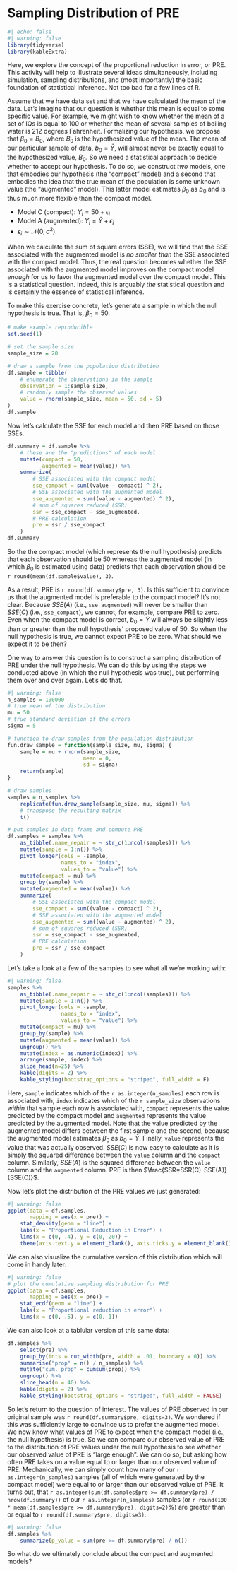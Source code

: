 # Sampling Distribution of PRE {#sec-PRE}

```r
#| echo: false
#| warning: false
library(tidyverse)
library(kableExtra)
```

Here, we explore the concept of the proportional reduction in error, or PRE.  This activity will help to illustrate several ideas simultaneously, including simulation, sampling distributions, and (most importantly) the basic foundation of statistical inference.  Not too bad for a few lines of R.

Assume that we have data set and that we have calculated the mean of the data. Let's imagine that our question is whether this mean is equal to some specific value.  For example, we might wish to know whether the mean of a set of IQs is equal to 100 or whether the mean of several samples of boiling water is 212 degrees Fahrenheit.  Formalizing our hypothesis, we propose that $\beta_0 = B_0$, where $B_0$ is the hypothesized value of the mean.  The mean of our particular sample of data, $b_0=\bar{Y}$, will almost never be exactly equal to the hypothesized value, $B_0$.  So we need a statistical approach to decide whether to accept our hypothesis.  To do so, we construct _two_ models, one that embodies our hypothesis (the "compact" model) and a second that embodies the idea that the true mean of the population is some unknown value (the "augmented" model). This latter model estimates $\beta_0$ as $b_0$ and is thus much more flexible than the compact model.

- Model C (compact): $Y_i=50+\epsilon_i$
- Model A (augmented): $Y_i=\bar{Y}+\epsilon_i$
- $\epsilon_i \sim \mathcal{N}(0,\sigma^2)$.

When we calculate the sum of square errors (SSE), we will find that the SSE associated with the augmented model is _no smaller than_ the SSE associated with the compact model.  Thus, the real question becomes whether the SSE associated with the augmented model improves on the compact model _enough_ for us to favor the augmented model over the compact model.  This is a statistical question.  Indeed, this is arguably *the* statistical question and is certainly the essence of statistical inference.

To make this exercise concrete, let's generate a sample in which the null hypothesis is true.  That is, $\beta_0=50$.

```r
# make example reproducible
set.seed(1)

# set the sample size
sample_size = 20

# draw a sample from the population distribution
df.sample = tibble(
    # enumerate the observations in the sample
    observation = 1:sample_size,
    # randomly sample the observed values
    value = rnorm(sample_size, mean = 50, sd = 5)
)
df.sample
```

Now let's calculate the SSE for each model and then PRE based on those SSEs.

```r
df.summary = df.sample %>%
    # these are the "predictions" of each model
    mutate(compact = 50,
           augmented = mean(value)) %>%
    summarize(
        # SSE associated with the compact model
        sse_compact = sum((value - compact) ^ 2),
        # SSE associated with the augmented model
        sse_augmented = sum((value - augmented) ^ 2),
        # sum of squares reduced (SSR)
        ssr = sse_compact - sse_augmented,
        # PRE calculation
        pre = ssr / sse_compact
    )
df.summary
```

So the the compact model (which represents the null hypothesis) predicts that each observation should be 50 whereas the augmented model (in which $\beta_0$ is estimated using data) predicts that each observation should be `r round(mean(df.sample$value), 3)`.

As a result, PRE is `r round(df.summary$pre, 3)`. Is this sufficient to convince us that the augmented model is preferable to the compact model?  It's not clear.  Because $SSE(A)$ (i.e., `sse_augmented`) will never be smaller than $SSE(C)$ (i.e., `sse_compact`), we cannot, for example, compare PRE to zero.  Even when the compact model is correct, $b_0=\bar{Y}$ will always be slightly less than or greater than the null hypothesis' proposed value of 50.  So when the null hypothesis is true, we cannot expect PRE to be zero. What should we expect it to be then?

One way to answer this question is to construct a sampling distribution of PRE under the null hypothesis.  We can do this by using the steps we conducted above (in which the null hypothesis was true), but performing them over and over again.  Let's do that.

```r
#| warning: false
n_samples = 100000
# true mean of the distribution
mu = 50
# true standard deviation of the errors
sigma = 5

# function to draw samples from the population distribution
fun.draw_sample = function(sample_size, mu, sigma) {
    sample = mu + rnorm(sample_size,
                        mean = 0,
                        sd = sigma)
    return(sample)
}

# draw samples
samples = n_samples %>%
    replicate(fun.draw_sample(sample_size, mu, sigma)) %>%
    # transpose the resulting matrix
    t()

# put samples in data frame and compute PRE
df.samples = samples %>%
    as_tibble(.name_repair = ~ str_c(1:ncol(samples))) %>%
    mutate(sample = 1:n()) %>%
    pivot_longer(cols = -sample,
                 names_to = "index",
                 values_to = "value") %>%
    mutate(compact = mu) %>%
    group_by(sample) %>%
    mutate(augmented = mean(value)) %>%
    summarize(
        # SSE associated with the compact model
        sse_compact = sum((value - compact) ^ 2),
        # SSE associated with the augmented model
        sse_augmented = sum((value - augmented) ^ 2),
        # sum of squares reduced (SSR)
        ssr = sse_compact - sse_augmented,
        # PRE calculation
        pre = ssr / sse_compact
    )
```

Let's take a look at a few of the samples to see what all we're working with:

```r
#| warning: false
samples %>%
    as_tibble(.name_repair = ~ str_c(1:ncol(samples))) %>%
    mutate(sample = 1:n()) %>%
    pivot_longer(cols = -sample,
                 names_to = "index",
                 values_to = "value") %>%
    mutate(compact = mu) %>%
    group_by(sample) %>%
    mutate(augmented = mean(value)) %>%
    ungroup() %>%
    mutate(index = as.numeric(index)) %>%
    arrange(sample, index) %>%
    slice_head(n=25) %>%
    kable(digits = 2) %>%
    kable_styling(bootstrap_options = "striped", full_width = F)
```

Here, `sample` indicates which of the `r as.integer(n_samples)` each row is associated with, `index` indicates which of the `r sample_size` observations _within_ that sample each row is associated with, `compact` represents the value predicted by the compact model and `augmented` represents the value predicted by the augmented model.  Note that the value predicted by the augmented model differs between the first sample and the second, because the augmented model estimates $\beta_0$ as $b_0=\bar{Y}$. Finally, `value` represents the value that was actually observed.  $SSE(C)$ is now easy to calculate as it is simply the squared difference between the `value` column and the `compact` column. Similarly, $SSE(A)$ is the squared difference between the `value` column and the `augmented` column.  PRE is then $\frac{SSR=SSR(C)-SSE(A)}{SSE(C)}$.


Now let's plot the distribution of the PRE values we just generated:

```r
#| warning: false
ggplot(data = df.samples,
       mapping = aes(x = pre)) +
    stat_density(geom = "line") +
    labs(x = "Proportional Reduction in Error") +
    lims(x = c(0, .4), y = c(0, 20)) +
    theme(axis.text.y = element_blank(), axis.ticks.y = element_blank())
```

We can also visualize the cumulative version of this distribution which will come in handy later:

```r
#| warning: false
# plot the cumulative sampling distribution for PRE
ggplot(data = df.samples,
       mapping = aes(x = pre)) +
    stat_ecdf(geom = "line") +
    labs(x = "Proportional reduction in error") +
    lims(x = c(0, .5), y = c(0, 1))
```

We can also look at a tablular version of this same data:

```r
df.samples %>%
    select(pre) %>%
    group_by(ints = cut_width(pre, width = .01, boundary = 0)) %>%
    summarise("prop" = n() / n_samples) %>%
    mutate("cum. prop" = cumsum(prop)) %>%
    ungroup() %>%
    slice_head(n = 40) %>%
    kable(digits = 2) %>%
    kable_styling(bootstrap_options = "striped", full_width = FALSE)
```

So let's return to the question of interest. The values of PRE observed in our original sample was `r round(df.summary$pre, digits=3)`. We wondered if this was sufficiently large to convince us to prefer the augmented model.  We now know what values of PRE to expect when the compact model (i.e., the null hypothesis) is true.  So we can compare our observed value of PRE to the distribution of PRE values under the null hypothesis to see whether our observed value of PRE is "large enough".  We can do so, but asking how often PRE takes on a value equal to or larger than our observed value of PRE.  Mechanically, we can simply count how many of our `r as.integer(n_samples)` samples (all of which were generated by the compact model) were equal to or larger than our observed value of PRE.  It turns out, that `r as.integer(sum(df.samples$pre >= df.summary$pre) / nrow(df.summary))` of our `r as.integer(n_samples)` samples (or `r round(100 * mean(df.samples$pre >= df.summary$pre), digits=2)`%) are greater than or equal to `r round(df.summary$pre, digits=3)`.

```r
#| warning: false
df.samples %>%
    summarize(p_value = sum(pre >= df.summary$pre) / n())
```

So what do we ultimately conclude about the compact and augmented models?